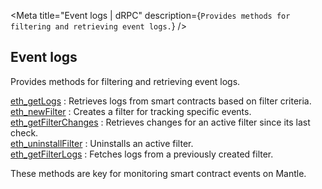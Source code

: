 
<Meta
  title="Event logs | dRPC"
  description={`Provides methods for filtering and retrieving event logs.`}
/>
## Event logs

Provides methods for filtering and retrieving event logs.

[eth_getLogs](/mantle-api/eventlogs/eth_getLogs) : Retrieves logs from smart contracts based on filter criteria. \
[eth_newFilter](/mantle-api/eventlogs/eth_newFilter) : Creates a filter for tracking specific events. \
[eth_getFilterChanges](/mantle-api/eventlogs/eth_getFilterChanges) : Retrieves changes for an active filter since its last check. \
[eth_uninstallFilter](/mantle-api/eventlogs/eth_uninstallFilter) : Uninstalls an active filter. \
[eth_getFilterLogs](/mantle-api/eventlogs/eth_getFilterLogs) : Fetches logs from a previously created filter.

These methods are key for monitoring smart contract events on Mantle.

<Space h={16} />
<GetStarted />
